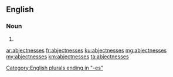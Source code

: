 ==English==

===Noun===
{{head|en|noun plural form}}

# {{plural of|abjectness|lang=en}}

[[Category:English plurals ending in "-es"]]

[[ar:abjectnesses]]
[[fr:abjectnesses]]
[[ku:abjectnesses]]
[[mg:abjectnesses]]
[[my:abjectnesses]]
[[km:abjectnesses]]
[[ta:abjectnesses]]